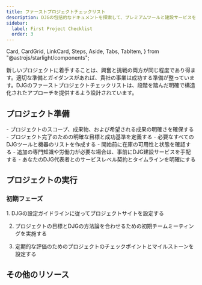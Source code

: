 ```yaml
---
title: ファーストプロジェクトチェックリスト
description: DJGの包括的なドキュメントを探索して、プレミアムツールと建設サービスを詳しく見てください。
sidebar:
  label: First Project Checklist
  order: 3
---
```

  Card,
  CardGrid,
  LinkCard,
  Steps,
  Aside,
  Tabs,
  TabItem,
} from "@astrojs/starlight/components";

新しいプロジェクトに着手することは、興奮と挑戦の両方が同じ程度であり得ます。適切な準備とガイダンスがあれば、貴社の事業は成功する準備が整っています。DJGのファーストプロジェクトチェックリストは、段階を踏んだ明確で構造化されたアプローチを提供するよう設計されています。

## プロジェクト準備

<CardGrid>
  <Card title="スコープと目標">
    - プロジェクトのスコープ、成果物、および希望される成果の明確さを確保する
    - プロジェクト完了のための明確な目標と成功基準を定義する
  </Card>
  <Card title="ツールと機器">
    - 必要なすべてのDJGツールと機器のリストを作成する
    - 開始前に在庫の可用性と状態を確認する
  </Card>
  <Card title="サービスの手配">
    - 追加の専門知識や労働力が必要な場合は、事前にDJG建設サービスを手配する
    - あなたのDJG代表者とのサービスレベル契約とタイムラインを明確にする
  </Card>
</CardGrid>

## プロジェクトの実行
### 初期フェーズ
<Steps>
1. DJGの設定ガイドラインに従ってプロジェクトサイトを設定する

2. プロジェクトの目標とDJGの方法論を合わせるための初期チームミーティングを実施する

3. 定期的な評価のためのプロジェクトのチェックポイントとマイルストーンを設定する
</Steps>


## その他のリソース
<CardGrid>
<LinkCard
  title="詳細なガイド"
  description="DJGツールとサービスの詳細なドキュメントとユーザーマニュアルにアクセスします。"
  href="ja/guides/getting-started"
/>
<LinkCard
  title="サポート連絡先"
  description="プロジェクト全体で利用可能なDJGサポートの連絡先の詳細を手元に保管してください。"
  href="ja/guides/getting-started"
/>
<LinkCard
  title="高度な学習"
  description="DJGが提供するさらなる教育リソースを探索して、スキルと知識を磨きます。"
  href="ja/guides/getting-started"
/>
</CardGrid>
